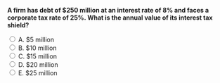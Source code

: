 ::: {.question-block}

<form onsubmit="event.preventDefault(); checkAnswer('module8_mcq_q93')" data-correct-answer="A">
<strong style="display: block;">A firm has debt of $250 million at an interest rate of 8% and faces a corporate tax rate of 25%. What is the annual value of its interest tax shield?</strong>

<label><input type="radio" name="module8_mcq_q93" value="A"> A. $5 million</label><br>
<label><input type="radio" name="module8_mcq_q93" value="B"> B. $10 million</label><br>
<label><input type="radio" name="module8_mcq_q93" value="C"> C. $15 million</label><br>
<label><input type="radio" name="module8_mcq_q93" value="D"> D. $20 million</label><br>
<label><input type="radio" name="module8_mcq_q93" value="E"> E. $25 million</label><br>
</form>

<div id="feedback-module8_mcq_q93" class="feedback" data-status="" style="display:none;">
✅ Correct: A.  
Interest expense = 250 × 0.08 = 20 million  
Tax shield = Interest × Tax rate = 20 × 0.25 = **$5 million** annual tax saving.
</div>

:::
